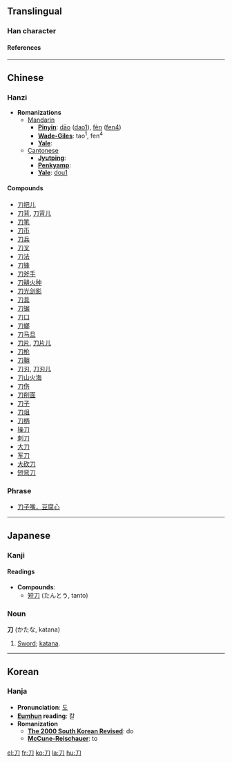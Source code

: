 {{see|刂}}<!-- may be replaced by zh-forms -->

==Translingual==
===Han character===
{{Han char|rn=18|rad=刀|as=00|sn=2|so=|four=1722<sub>0</sub>|canj=尸竹 (SH)|cmean= [[knife]];  a type of ancient [[coin]];  [[measure]]}}
====References====
{{Han ref|kx=0135.240|dkj=01845|dj=0304.040|hdz=10319.120|uh=5200|ud=20992|bh=A44D|bd=42061}}
----

==Chinese==
===Hanzi===


* '''Romanizations'''
** [[Mandarin]]
*** '''[[Pinyin]]''': [[dāo]] ([[dao1]]), [[fèn]] ([[fen4]])
*** '''[[Wade-Giles]]''': tao<sup>1</sup>, fen<sup>4</sup>
*** '''[[Yale]]''': 
**[[Cantonese]]
***'''[[Jyutping]]''':
***'''[[Penkyamp]]''': 
***'''[[Yale]]''': [[dou1]]

====Compounds====
*[[刀把儿]]
*[[刀背]], [[刀背儿]]
*[[刀笔]]
*[[刀币]]
*[[刀兵]]
*[[刀叉]]
*[[刀法]]
*[[刀锋]]
*[[刀斧手]]
*[[刀耕火种]]
*[[刀光剑影]]
*[[刀具]]
*[[刀锯]]
*[[刀口]]
*[[刀螂]]
*[[刀马旦]]
*[[刀片]], [[刀片儿]]
*[[刀枪]]
*[[刀鞘]]
*[[刀刃]], [[刀刃儿]]
*[[刀山火海]]
*[[刀伤]]
*[[刀削面]]
*[[刀子]]
*[[刀俎]]
*[[刀柄]]
*[[操刀]]
*[[刺刀]]
*[[大刀]]
*[[军刀]]
*[[大砍刀]]
*[[短弯刀]]

===Phrase===
*[[刀子嘴，豆腐心]]



----

== Japanese ==

=== Kanji ===

{{ja-kanji|grade=|rs=刀00|simple=}}
====Readings====
{{ja-readings|on=[[とう]] (tō) < [[たう]] (tau), [[と]] (to)|kun=[[かたな]] (katana)}}

* '''Compounds''':
** [[短刀]] (たんとう, tanto)


 

=== Noun ===
'''刀''' (かたな, katana)

# [[Sword]]; [[katana]].
----

==Korean==
===Hanja===

* '''Pronunciation''': [[도]]
* '''[[Eumhun]] reading''': 칼
* '''Romanization'''
** '''[[The 2000 South Korean Revised Romanization|The 2000 South Korean Revised]]''': do
** '''[[McCune-Reischauer]]''': to





[[el:刀]]
[[fr:刀]]
[[ko:刀]]
[[la:刀]]
[[hu:刀]]